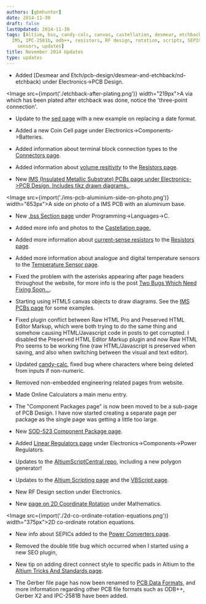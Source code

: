 ```yaml
---
authors: [gbmhunter]
date: 2014-11-30
draft: false
lastUpdated: 2014-11-30
tags: [Altium, bss, candy-calc, canvas, castellation, desmear, etchback, gerber, HTML,
  IMS, IPC-2581b, odb++, resistors, RF design, rotation, scripts, SEPIC, temperature
    sensors, updates]
title: November 2014 Updates
type: updates
---
```


* Added [Desmear and Etch/pcb-design/desmear-and-etchback/nd-etchback) under Electronics->PCB Design.  


<Image src={import('./etchback-after-plating.png')} width="219px">A via which has been plated after etchback was done, notice the 'three-point connection'.</Image>

* Update to the [sed page](/programming/operating-systems/linux/programs/sed) with a new example on replacing a date format.

* Added a new Coin Cell page under Electronics->Components->Batteries.

* Added information about terminal block connection types to the [Connectors page](/electronics/components/connectors).

* Added information about [volume resitivity](/electronics/components/resistors#volume-resistance-bulk-resistance) to the [Resistors page](/electronics/components/resistors).

* New [IMS (Insulated Metallic Substrate) PCBs page under Electronics->PCB Design. Includes tikz drawn diagrams.
](/pcb-design/ims-insulated-metal-substrate-pcbs/).


<Image src={import('./ims-pcb-aluminium-side-on-photo.png')} width="653px">A side on photo of a IMS PCB with an aluminium base.</Image>

* New [.bss Section page](/programming/languages/c/bss-section) under Programming->Languages->C.

* Added more info and photos to the [Castellation page.](/pcb-design/castellation/)

* Added more information about [current-sense resistors](/electronics/components/resistors#current-sense-resistors) to the [Resistors page](/electronics/components/resistors).

* Added more information about analogue and digital temperature sensors to the [Temperature Sensor page](/electronics/components/sensors/temperature-sensors/).

* Fixed the problem with the asterisks appearing after page headers throughout the website, for more info is the post [Two Bugs Which Need Fixing Soon...](/updates/2014/11-05-two-bugs-which-need-fixing-soon/).

* Starting using HTML5 canvas objects to draw diagrams. See the [IMS PCBs page](/pcb-design/ims-insulated-metal-substrate-pcbs/) for some examples.

* Fixed plugin conflict between Raw HTML Pro and Preserved HTML Editor Markup, which were both trying to do the same thing and somehow causing HTML/Javascript code in posts to get corrupted. I disabled the Preserved HTML Editor Markup plugin and now Raw HTML Pro seems to be working fine (raw HTML/Javascript is preserved when saving, and also when switching between the visual and text editor).

* Updated [candy-calc](https://github.com/gbmhunter/candy-calc), fixed bug where characters where being deleted from inputs if non-numeric.

* Removed non-embedded engineering related pages from website.

* Made Online Calculators a main menu entry.

* The "Component Packages page" is now been moved to be a sub-page of PCB Design. I have now started creating a separate page per package as the single page was getting a little too large.

* New [SOD-523 Component Package page](/pcb-design/component-packages/sod-523-component-package).

* Added [Linear Regulators page](/electronics/components/power-regulators/linear-regulators) under Electronics->Components->Power Regulators.

* Updates to the [AltiumScriptCentral repo](https://github.com/gbmhunter/AltiumScriptCentral), including a new polygon generator!

* Updates to the [Altium Scripting page](/electronics/general/altium/altium-scripting-and-using-the-api) and the [VBScript page](/programming/languages/vbscript).

* New RF Design section under Electronics.

* New [page on 2D Coordinate Rotation](/mathematics/geometry/2d-coordinate-rotation/) under Mathematics.  


<Image src={import('./2d-co-ordinate-rotation-equations.png')} width="375px">2D co-ordinate rotation equations.</Image>

* New info about SEPICs added to the [Power Converters page](/electronics/components/power-regulators).

* Removed the double title bug which occurred when I started using a new SEO plugin,

* New tip on adding direct connect style to specific pads in Altium to the [Altium Tricks And Standards page](/electronics/general/altium/altium-tricks-and-standards#direct-connect-for-specific-pads).

* The Gerber file page has now been renamed to [PCB Data Formats](/pcb-design/pcb-data-formats), and more information regarding other PCB file formats such as ODB++, Gerber X2 and IPC-2581B have been added.
